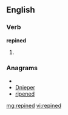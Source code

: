 ==English==

===Verb===
'''repined'''

# {{past of|[[repine]]}}

===Anagrams===
* {{alphagram|deeinpr}}
* [[Dnieper#English|Dnieper]]
* [[ripened#English|ripened]]

[[mg:repined]]
[[vi:repined]]